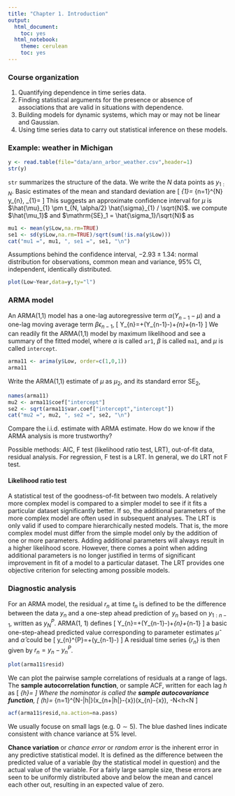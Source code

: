 ```yaml
---
title: "Chapter 1. Introduction"
output:
  html_document: 
    toc: yes
  html_notebook: 
    theme: cerulean
    toc: yes
---
```


### Course organization
1. Quantifying dependence in time series data.
2. Finding statistical arguments for the presence or absence of associations that are valid in situations with dependence.
3. Building models for dynamic systems, which may or may not be linear and Gaussian.
4. Using time series data to carry out statistical inference on these models.

### Example: weather in Michigan
```r
y <- read.table(file="data/ann_arbor_weather.csv",header=1)
str(y)
```

`str` summarizes the structure of the data. We write the $N$ data points as $y_{1: N}$. Basic estimates of the mean and standard deviation are
\[
\hat{\mu}_{1}=\frac{1}{N} \sum_{n=1}^{N} y_{n}, \quad \hat{\sigma}_{1}=\sqrt{\frac{1}{N-1} \sum_{n=1}^{N}\left(y_{n}-\hat{\mu}_{1}\right)^{2}}
\]
This suggests an approximate confidence interval for $\mu$ is $\hat{\mu}_{1} \pm t_{N, \alpha/2} \hat{\sigma}_{1} / \sqrt{N}$.
we compute $\hat{\mu_1}$ and $\mathrm{SE}_1 = \hat{\sigma_1}/\sqrt{N}$ as
```r
mu1 <- mean(y$Low,na.rm=TRUE)
se1 <- sd(y$Low,na.rm=TRUE)/sqrt(sum(!is.na(y$Low)))
cat("mu1 =", mu1, ", se1 =", se1, "\n")
```

Assumptions behind the confidence interval, $-2.93 \pm 1.34$: normal distribution for observations, common mean and variance, $95\%$ CI, independent, identically distributed.
```r
plot(Low~Year,data=y,ty="l")
```

### ARMA model
An ARMA(1,1) model has a one-lag autoregressive term $\alpha\left(Y_{n-1}-\mu\right)$ and a one-lag moving average term $\beta \epsilon_{n-1}$,
\[
Y_{n}=\mu+\alpha\left(Y_{n-1}-\mu\right)+\epsilon_{n}+\beta \epsilon_{n-1}
\]
We can readily fit the ARMA(1,1) model by maximum likelihood and see a summary of the fitted model, where $\alpha$ is called `ar1`, $\beta$ is called `ma1`, and $\mu$ is called `intercept`.
```r
arma11 <- arima(y$Low, order=c(1,0,1))
arma11
```

Write the ARMA(1,1) estimate of $\mu$ as $\mu_2$, and its standard error $\mathrm{SE}_2$,
```r
names(arma11)
mu2 <- arma11$coef["intercept"]
se2 <- sqrt(arma11$var.coef["intercept","intercept"])
cat("mu2 =", mu2, ", se2 =", se2, "\n")
```

Compare the i.i.d. estimate with ARMA estimate. How do we know if the ARMA analysis is more trustworthy?

Possible methods: AIC, F test (likelihood ratio test, LRT), out-of-fit data, residual analysis. For regression, F test is a LRT. In general, we do LRT not F test.

#### Likelihood ratio test
A statistical test of the goodness-of-fit between two models. A relatively more complex model is compared to a simpler model to see if it fits a particular dataset significantly better. If so, the additional parameters of the more complex model are often used in subsequent analyses. The LRT is only valid if used to compare hierarchically nested models. That is, the more complex model must differ from the simple model only by the addition of one or more parameters. Adding additional parameters will always result in a higher likelihood score. However, there comes a point when adding additional parameters is no longer justified in terms of significant improvement in fit of a model to a particular dataset. The LRT provides one objective criterion for selecting among possible models.

### Diagnostic analysis
For an ARMA model, the residual $r_n$ at time $t_n$ is defined to be the difference between the data $y_n$ and a one-step ahead prediction of $y_n$ based on $y_{1:n-1}$, written as $y_N^P$. ARMA(1, 1) defines
\[
Y_{n}=\mu+\alpha\left(Y_{n-1}-\mu\right)+\epsilon_{n}+\beta \epsilon_{n-1}
\]
a basic one-step-ahead predicted value corresponding to parameter estimates $\hat\mu$ and $\hat\alpha$ could be
\[
y_{n}^{P}=\hat{\mu}+\hat{\alpha}\left(y_{n-1}-\hat{\mu}\right)
\]
A residual time series $\{r_n\}$ is then given by $r_{n}=y_{n}-y_{n}^{P}$.
```r
plot(arma11$resid)
```

We can plot the pairwise sample correlations of residuals at a range of lags. The **sample autocorrelation function**, or sample ACF, written for each lag $h$ as
\[
\hat{\rho}_{h}=\frac{\frac{1}{N} \sum_{n=1}^{N-h} r_{n} r_{n+h}}{\frac{1}{N} \sum_{n=1}^{N} r_{n}^{2}}
\]
Where the nominator is called the **sample autocovariance function**,
\[
\hat{\gamma}(h)=\frac{1}{N} \sum_{n=1}^{N-|h|}\left(x_{n+|h|}-\bar{x}\right)\left(x_{n}-\bar{x}\right), \quad \text { for }-N<h<N
\]
```r
acf(arma11$resid,na.action=na.pass)
```

We usually focuse on small lags (e.g. $0\sim5$). The blue dashed lines indicate consistent with chance variance at $5\%$ level. 

**Chance variation** or *chance error* or *random error* is the inherent error in any predictive statistical model. It is defined as the difference between the predicted value of a variable (by the statistical model in question) and the actual value of the variable. For a fairly large sample size, these errors are seen to be uniformly distributed above and below the mean and cancel each other out, resulting in an expected value of zero.





